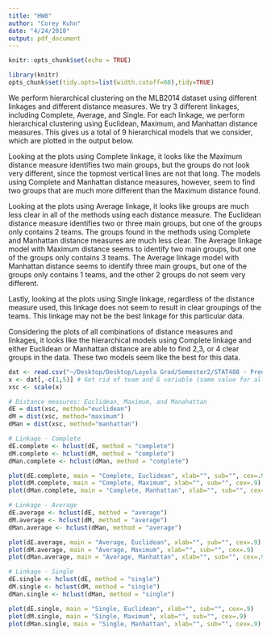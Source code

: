 ```yaml
---
title: "HW8"
author: "Corey Kuhn"
date: "4/24/2018"
output: pdf_document
---
```


\newcommand{\newprob}
    {
    \vskip 1cm
    }
\newcommand{\newln}
    {
    \vskip .1cm
    }

```r
knitr::opts_chunk$set(echo = TRUE)
```

```r
library(knitr)
opts_chunk$set(tidy.opts=list(width.cutoff=60),tidy=TRUE)
```

We perform hierarchical clustering on the MLB2014 dataset using different linkages and different distance measures. We try 3 different linkages, including Complete, Average, and Single. For each linkage, we perform hierarchical clustering using Euclidean, Maximum, and Manhattan distance measures. This gives us a total of 9 hierarchical models that we consider, which are plotted in the output below.   

Looking at the plots using Complete linkage, it looks like the Maximum distance measure identifies two main groups, but the groups do not look very different, since the topmost vertical lines are not that long. The models using Complete and Manhattan distance measures, however, seem to find two groups that are much more different than the Maximum distance found.

Looking at the plots using Average linkage, it looks like groups are much less clear in all of the methods using each distance measure. The Euclidean distance measure identifies two or three main groups, but one of the groups only contains 2 teams. The groups found in the methods using Complete and Manhattan distance measures are much less clear. The Average linkage model with Maximum distance seems to identify two main groups, but one of the groups only contains 3 teams. The Average linkage model with Manhattan distance seems to identify three main groups, but one of the groups only contains 1 teams, and the other 2 groups do not seem very different.

Lastly, looking at the plots using Single linkage, regardless of the distance measure used, this linkage does not seem to result in clear groupings of the teams. This linkage may not be the best linkage for this particular data.

Considering the plots of all combinations of distance measures and linkages, it looks like the hierarchical models using Complete linkage and either Euclidean or Manhattan distance are able to find 2,3, or 4 clear groups in the data. These two models seem like the best for this data.


\newln
\newln
```r
dat <- read.csv("~/Desktop/Desktop/Loyola Grad/Semester2/STAT488 - Predictive Analytics/HW8/MLB2014.csv")
x <- dat[,-c(1,5)] # Get rid of team and G variable (same value for all teams)
xsc <- scale(x)

# Distance measures: Euclidean, Maximum, and Manahattan
dE = dist(xsc, method="euclidean")
dM = dist(xsc, method="maximum")
dMan = dist(xsc, method="manhattan")

# Linkage - Complete
dE.complete <- hclust(dE, method = "complete")
dM.complete <- hclust(dM, method = "complete")
dMan.complete <- hclust(dMan, method = "complete")

plot(dE.complete, main = "Complete, Euclidean", xlab="", sub="", cex=.9)
plot(dM.complete, main = "Complete, Maximum", xlab="", sub="", cex=.9)
plot(dMan.complete, main = "Complete, Manhattan", xlab="", sub="", cex=.9)

# Linkage - Average
dE.average <- hclust(dE, method = "average")
dM.average <- hclust(dM, method = "average")
dMan.average <- hclust(dMan, method = "average")

plot(dE.average, main = "Average, Euclidean", xlab="", sub="", cex=.9)
plot(dM.average, main = "Average, Maximum", xlab="", sub="", cex=.9)
plot(dMan.average, main = "Average, Manhattan", xlab="", sub="", cex=.9)

# Linkage - Single
dE.single <- hclust(dE, method = "single")
dM.single <- hclust(dM, method = "single")
dMan.single <- hclust(dMan, method = "single")

plot(dE.single, main = "Single, Euclidean", xlab="", sub="", cex=.9)
plot(dM.single, main = "Single, Maximum", xlab="", sub="", cex=.9)
plot(dMan.single, main = "Single, Manhattan", xlab="", sub="", cex=.9)
```


